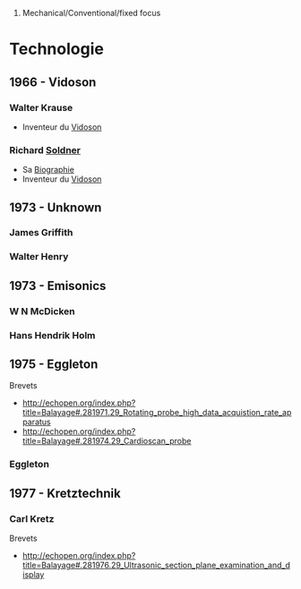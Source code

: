 # Mechanical/Conventional/fixed focus

=Technologie=

== 1966 - Vidoson ==

=== Walter Krause ===
* Inventeur du [[Vidoson]]

=== Richard [[Inventeurs#Richard_Soldner | Soldner ]] ===
* Sa [[Soldner | Biographie]]
* Inventeur du [[Vidoson]]

== 1973 - Unknown ==
===James Griffith===

===Walter Henry===


== 1973 - Emisonics ==

===W N McDicken===

===Hans Hendrik Holm===

== 1975 - Eggleton ==
Brevets 
* http://echopen.org/index.php?title=Balayage#.281971.29_Rotating_probe_high_data_acquistion_rate_apparatus
* http://echopen.org/index.php?title=Balayage#.281974.29_Cardioscan_probe

===Eggleton===

== 1977 - Kretztechnik == 

=== Carl Kretz ===
Brevets
* http://echopen.org/index.php?title=Balayage#.281976.29_Ultrasonic_section_plane_examination_and_display
